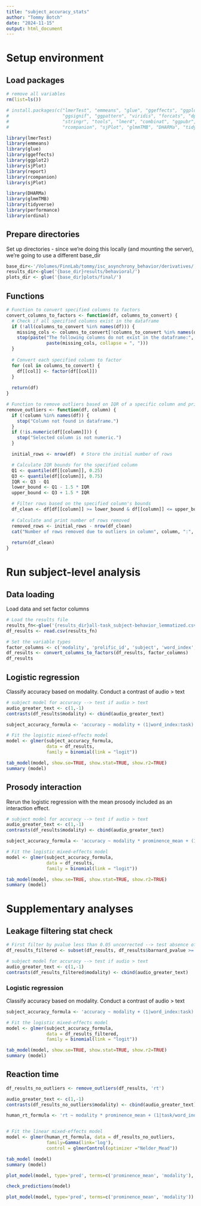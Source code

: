 ```yaml
---
title: "subject_accuracy_stats"
author: "Tommy Botch"
date: "2024-11-15"
output: html_document
---
```


# Setup environment

## Load packages

```r
# remove all variables
rm(list=ls()) 

# install.packages(c("lmerTest", "emmeans", "glue", "ggeffects", "ggplot2", 
#                    "ggsignif", "ggpattern", "viridis", "forcats", "dplyr",
#                    "stringr", "tools", "lmer4", "combinat", "ggpubr", "report",
#                    "rcompanion", "sjPlot", "glmmTMB", "DHARMa", "tidyverse"))

library(lmerTest)
library(emmeans)
library(glue)
library(ggeffects)
library(ggplot2)
library(sjPlot)
library(report)
library(rcompanion)
library(sjPlot)

library(DHARMa)
library(glmmTMB)
library(tidyverse)
library(performance)
library(ordinal)
```

## Prepare directories

Set up directories - since we're doing this locally (and mounting the server), 
we're going to use a different base_dir

```r

base_dir<-'/Volumes/FinnLab/tommy/isc_asynchrony_behavior/derivatives/'
results_dir<-glue('{base_dir}results/behavioral/')
plots_dir <- glue('{base_dir}plots/final/')

```

## Functions

```r
# Function to convert specified columns to factors
convert_columns_to_factors <- function(df, columns_to_convert) {
  # Check if all specified columns exist in the dataframe
  if (!all(columns_to_convert %in% names(df))) {
    missing_cols <- columns_to_convert[!columns_to_convert %in% names(df)]
    stop(paste("The following columns do not exist in the dataframe:", 
               paste(missing_cols, collapse = ", ")))
  }
  
  # Convert each specified column to factor
  for (col in columns_to_convert) {
    df[[col]] <- factor(df[[col]])
  }
  
  return(df)
}

# Function to remove outliers based on IQR of a specific column and print the number of removed values
remove_outliers <- function(df, column) {
  if (!column %in% names(df)) {
    stop("Column not found in dataframe.")
  }
  if (!is.numeric(df[[column]])) {
    stop("Selected column is not numeric.")
  }

  initial_rows <- nrow(df)  # Store the initial number of rows

  # Calculate IQR bounds for the specified column
  Q1 <- quantile(df[[column]], 0.25)
  Q3 <- quantile(df[[column]], 0.75)
  IQR <- Q3 - Q1
  lower_bound <- Q1 - 1.5 * IQR
  upper_bound <- Q3 + 1.5 * IQR

  # Filter rows based on the specified column's bounds
  df_clean <- df[df[[column]] >= lower_bound & df[[column]] <= upper_bound, ]
  
  # Calculate and print number of rows removed
  removed_rows <- initial_rows - nrow(df_clean)
  cat("Number of rows removed due to outliers in column", column, ":", removed_rows, "\n")
  
  return(df_clean)
}

```

# Run subject-level analysis

## Data loading

Load data and set factor columns 

```r

# Load the results file
results_fn<-glue('{results_dir}all-task_subject-behavior_lemmatized.csv')
df_results <- read.csv(results_fn)

# Set the variable types
factor_columns <- c('modality', 'prolific_id', 'subject', 'word_index', 'task')
df_results <- convert_columns_to_factors(df_results, factor_columns)
df_results
```

## Logistic regression

Classify accuracy based on modality. Conduct a contrast of audio > text

```r

# subject model for accuracy --> test if audio > text
audio_greater_text <- c(1,-1)
contrasts(df_results$modality) <- cbind(audio_greater_text)

subject_accuracy_formula <- 'accuracy ~ modality + (1|word_index:task) + (1|subject:modality:task)'

# Fit the logistic mixed-effects model
model <- glmer(subject_accuracy_formula, 
               data = df_results, 
               family = binomial(link = "logit"))

tab_model(model, show.se=TRUE, show.stat=TRUE, show.r2=TRUE)
summary (model)
```

## Prosody interaction

Rerun the logistic regression with the mean prosody included as an interaction effect. 

```r

# subject model for accuracy --> test if audio > text
audio_greater_text <- c(1,-1)
contrasts(df_results$modality) <- cbind(audio_greater_text)

subject_accuracy_formula <- 'accuracy ~ modality * prominence_mean + (1|word_index:task) + (1|subject:modality:task)'

# Fit the logistic mixed-effects model
model <- glmer(subject_accuracy_formula, 
               data = df_results, 
               family = binomial(link = "logit"))

tab_model(model, show.se=TRUE, show.stat=TRUE, show.r2=TRUE)
summary (model)

```

# Supplementary analyses

## Leakage filtering stat check

```r

# First filter by pvalue less than 0.05 uncorrected --> test absence of effect
df_results_filtered <- subset(df_results, df_results$barnard_pvalue >= 0.05)

# subject model for accuracy --> test if audio > text
audio_greater_text <- c(1,-1)
contrasts(df_results_filtered$modality) <- cbind(audio_greater_text)

```

### Logistic regression

Classify accuracy based on modality. Conduct a contrast of audio > text

```r

subject_accuracy_formula <- 'accuracy ~ modality + (1|word_index:task) + (1|subject:modality:task)'

# Fit the logistic mixed-effects model
model <- glmer(subject_accuracy_formula, 
               data = df_results_filtered, 
               family = binomial(link = "logit"))

tab_model(model, show.se=TRUE, show.stat=TRUE, show.r2=TRUE)
summary (model)
```

## Reaction time

```r

df_results_no_outliers <- remove_outliers(df_results, 'rt')

audio_greater_text <- c(1,-1)
contrasts(df_results_no_outliers$modality) <- cbind(audio_greater_text)

human_rt_formula <- 'rt ~ modality * prominence_mean + (1|task/word_index)'


# Fit the linear mixed-effects model
model <- glmer(human_rt_formula, data = df_results_no_outliers, 
               family=Gamma(link='log'),
               control = glmerControl(optimizer ="Nelder_Mead"))

tab_model (model)
summary (model)

plot_model(model, type='pred', terms=c('prominence_mean', 'modality'), show.data = TRUE)

check_predictions(model)
```

```r

plot_model(model, type='pred', terms=c('prominence_mean', 'modality'))

```